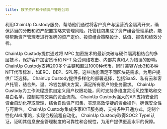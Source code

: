 ```yaml
---
title: 数字资产和传统资产管理公司
---
```


利用ChainUp Custody服务，帮助他们通过将客户资产与运营资金隔离开来，确保适当的分散和资产配置策略来管理风险。托管钱包集成了资产组合管理系统，能够帮助资产管理者进行准确的资产定价、投资组合策略设计、估值、报告和绩效分析。


<Accordion title="行业领先的加密技术">
ChainUp Custody提供通过将 MPC 加密技术的最新突破与硬件隔离相结合的多层技术，保护客户加密货币和 NFT 免受网络攻击、内部共谋和人为错误的影响。
</Accordion>
<Accordion title="多链支持与NFT标准">
ChainUp Custody支持200多个主链和超过1000种代币，同时兼容Web3和多种NFT代币标准，如ERC、BEP、SPL等。这些功能满足不同区块链需求，为用户提供广泛选择。
</Accordion>
<Accordion title="钱包解决方案多元化">
ChainUp Custody提供多样化的部署选择，包括SaaS、私有云和客户托管，结合热、温、冷钱包解决方案，满足所有客户的业务需求。
</Accordion>
<Accordion title="交易策略与白名单">
ChainUp Custody为工作流程提供自定义用户权限功能，同时支持多维度灵活风控策略和交易白名单，控制每笔交易的资金流向。
</Accordion>
<Accordion title="高效资产管理API">
ChainUp Custody强大的API支持安全的资金自动化存取管理，结合自动资产归集，实现高效便捷的资金操作，确保安全性与可靠性。
</Accordion>
<Accordion title="一体化合规系统">
ChainUp Custody集成多家KYT服务商，支持多种开通方式，定制个性化AML策略，实现合规流程自动化。
</Accordion>
<Accordion title="国际安全认证保障">
ChainUp Custody取得SOC2 TypeI认证，证明其信息安全管理制度的可靠性和合规性，为用户提供更高水平的保障。
</Accordion>